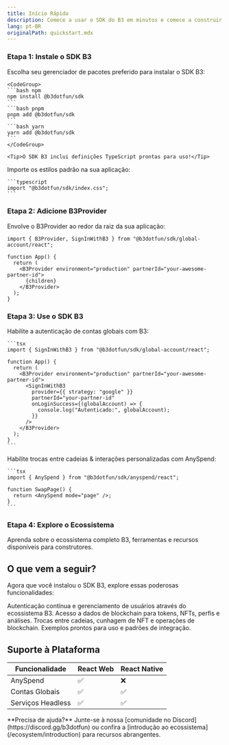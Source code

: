 ```yaml
---
title: Início Rápido
description: Comece a usar o SDK do B3 em minutos e comece a construir no ecossistema B3
lang: pt-BR
originalPath: quickstart.mdx
---
```

### Etapa 1: Instale o SDK B3
<Steps>
  <Step title="Instale o pacote SDK">
    Escolha seu gerenciador de pacotes preferido para instalar o SDK B3:

    <CodeGroup>
    ```bash npm
    npm install @b3dotfun/sdk
    ```
    ```bash pnpm
    pnpm add @b3dotfun/sdk
    ```
    ```bash yarn
    yarn add @b3dotfun/sdk
    ```
    </CodeGroup>

    <Tip>O SDK B3 inclui definições TypeScript prontas para uso!</Tip>
  </Step>

  <Step title="Importe os estilos CSS">
    Importe os estilos padrão na sua aplicação:

    ```typescript
    import "@b3dotfun/sdk/index.css";
    ```
  </Step>
</Steps>

### Etapa 2: Adicione B3Provider
Envolve o B3Provider ao redor da raiz da sua aplicação:

```tsx
import { B3Provider, SignInWithB3 } from "@b3dotfun/sdk/global-account/react";

function App() {
  return (
    <B3Provider environment="production" partnerId="your-awesome-partner-id">
      {children}
    </B3Provider>
  );
}
```


### Etapa 3: Use o SDK B3
<AccordionGroup>
 <Accordion icon="swap" title="Contas Instantâneas">
    Habilite a autenticação de contas globais com B3:

    ```tsx
    import { SignInWithB3 } from "@b3dotfun/sdk/global-account/react";

    function App() {
      return (
        <B3Provider environment="production" partnerId="your-awesome-partner-id">
          <SignInWithB3
            provider={{ strategy: "google" }}
            partnerId="your-partner-id"
            onLoginSuccess={(globalAccount) => {
              console.log("Autenticado:", globalAccount);
            }}
          />
        </B3Provider>
      );
    }
    ```
  </Accordion>
  <Accordion icon="swap" title="Acesse Liquidez">
    Habilite trocas entre cadeias & interações personalizadas com AnySpend:

    ```tsx
    import { AnySpend } from "@b3dotfun/sdk/anyspend/react";

    function SwapPage() {
      return <AnySpend mode="page" />;
    }
    ```
  </Accordion>
</AccordionGroup>

### Etapa 4: Explore o Ecossistema

<Card title="Descubra o Ecossistema B3" icon="globe" href="/ecosystem/introduction">
  Aprenda sobre o ecossistema completo B3, ferramentas e recursos disponíveis para construtores.
</Card>

## O que vem a seguir?

Agora que você instalou o SDK B3, explore essas poderosas funcionalidades:

<CardGroup cols={2}>

<Card title="Contas Globais" icon="user" href="/sdk/global-account/introduction">
  Autenticação contínua e gerenciamento de usuários através do ecossistema B3.
</Card>

<Card title="API de Dados" icon="user" href="/data/api-reference/introduction">
  Acesso a dados de blockchain para tokens, NFTs, perfis e análises.
</Card>

<Card title="SDK AnySpend" icon="arrows-cross" href="/anyspend/introduction">
  Trocas entre cadeias, cunhagem de NFT e operações de blockchain.
</Card>

<Card title="Exemplos & Demos" icon="code" href="/sdk/introduction">
  Exemplos prontos para uso e padrões de integração.
</Card>

</CardGroup>

## Suporte à Plataforma

| Funcionalidade    | React Web | React Native |
| ----------------- | --------- | ------------ |
| AnySpend          | ✅         | ❌            |
| Contas Globais    | ✅         | ✅            |
| Serviços Headless | ✅         | ✅            |

<Note>
  **Precisa de ajuda?** Junte-se à nossa [comunidade no Discord](https://discord.gg/b3dotfun) ou confira a
  [introdução ao ecossistema](/ecosystem/introduction) para recursos abrangentes.
</Note>
